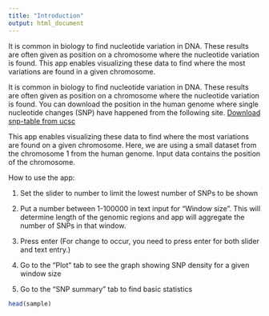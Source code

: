 ```yaml
---
title: "Introduction"
output: html_document
---
```


It is common in biology to find nucleotide variation in DNA. These results are often given as position on a chromosome where the nucleotide variation is found. This app enables visualizing these data to find where the most variations are found in a given chromosome. 

It is common in biology to find nucleotide variation in DNA. These results are often given as position on a chromosome where the nucleotide variation is found. You can download the position in the human genome where single nucleotide changes (SNP) have happened from the following site.
[Download snp-table from ucsc](http://genome.ucsc.edu/cgi-bin/hgTables?hgsid=325922387&clade=mammal&org=Human&db=hg19&hgta_group=varRep&hgta_track=snp132&hgta_table=0&hgta_regionType=genome&position=chr21:33031597-33041570&hgta_outputType=primaryTable&hgta_outFileName=snp132_ucsc_hg19.bed)


This app enables visualizing these data to find where the most variations are found on a given chromosome. 
Here, we are using a small dataset from the chromosome 1 from the human genome. 
Input data contains the position of the chromosome. 

How to use the app:

1. Set the slider to number to limit the lowest number of SNPs to be shown

2. Put a number between 1-100000 in text input for “Window size”.  This will determine length of the genomic regions and app will aggregate the number of SNPs in that window. 

3. Press enter (For change to occur, you need to press enter for both slider and text entry.) 

4. Go to the “Plot” tab to see the graph showing SNP density for a given window size

5. Go to the “SNP summary” tab to find basic statistics


```r
head(sample)
```
